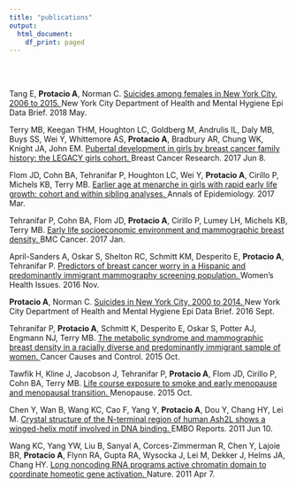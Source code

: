 ```yaml
---
title: "publications"
output:
  html_document:
    df_print: paged
---
```

<br>
</br>

Tang E, <b>Protacio A</b>, Norman C. <a href="https://www1.nyc.gov/assets/doh/downloads/pdf/epi/databrief101.pdf">Suicides among females in New York City, 2006 to 2015. </a>New York City Department of Health and Mental Hygiene Epi Data Brief. 2018 May.

Terry MB, Keegan THM, Houghton LC, Goldberg M, Andrulis IL, Daly MB, Buys SS, Wei Y, Whittemore
AS, <b>Protacio A</b>, Bradbury AR, Chung WK, Knight JA, John EM. <a href="https://www.ncbi.nlm.nih.gov/pubmed/28595647">Pubertal development in girls by breast
cancer family history: the LEGACY girls cohort. </a>Breast Cancer Research. 2017 Jun 8. 

Flom JD, Cohn BA, Tehranifar P, Houghton LC, Wei Y, <b>Protacio A</b>, Cirillo P, Michels KB, Terry MB. <a href="https://www.ncbi.nlm.nih.gov/pubmed/28215584">Earlier age at menarche in girls with rapid early life growth: cohort and within sibling analyses. </a>Annals of Epidemiology. 2017 Mar. 

Tehranifar P, Cohn BA, Flom JD, <b>Protacio A</b>, Cirillo P, Lumey LH, Michels KB, Terry MB. <a href="https://www.ncbi.nlm.nih.gov/pubmed/28068940">Early life socioeconomic environment and mammographic breast density. </a>BMC Cancer. 2017 Jan. 

April-Sanders A, Oskar S, Shelton RC, Schmitt KM, Desperito E, <b>Protacio A</b>, Tehranifar P. <a href="https://www.ncbi.nlm.nih.gov/pubmed/27863982">Predictors of breast cancer worry in a Hispanic and predominantly immigrant mammography screening population. </a>Women’s Health Issues. 2016 Nov.

<b>Protacio A</b>, Norman C. <a href="https://www1.nyc.gov/assets/doh/downloads/pdf/epi/databrief75.pdf">Suicides in New York City, 2000 to 2014. </a>New York City Department of Health and Mental Hygiene Epi Data Brief. 2016 Sept.

Tehranifar P, <b>Protacio A</b>, Schmitt K, Desperito E, Oskar S, Potter AJ, Engmann NJ, Terry MB. <a href="https://www.ncbi.nlm.nih.gov/pubmed/26169301">The metabolic syndrome and mammographic breast density in a racially diverse and predominantly immigrant sample of women. </a>Cancer Causes and Control. 2015 Oct. 

Tawfik H, Kline J, Jacobson J, Tehranifar P, <b>Protacio A</b>, Flom JD, Cirillo P, Cohn BA, Terry MB. <a href="https://www.ncbi.nlm.nih.gov/pubmed/25803667">Life course exposure to smoke and early menopause and menopausal transition. </a>Menopause. 2015 Oct. 

Chen Y, Wan B, Wang KC, Cao F, Yang Y, <b>Protacio A</b>, Dou Y, Chang HY, Lei M. <a href="https://www.ncbi.nlm.nih.gov/pubmed/25803667">Crystal structure of the N-terminal region of human Ash2L shows a winged-helix motif involved in DNA binding. </a>EMBO Reports. 2011 Jun 10. 

Wang KC, Yang YW, Liu B, Sanyal A, Corces-Zimmerman R, Chen Y, Lajoie BR, <b>Protacio A</b>, Flynn RA,
Gupta RA, Wysocka J, Lei M, Dekker J, Helms JA, Chang HY. <a href="https://www.ncbi.nlm.nih.gov/pubmed/21423168">Long noncoding RNA programs active chromatin domain to coordinate homeotic gene activation. </a>Nature. 2011 Apr 7. 




